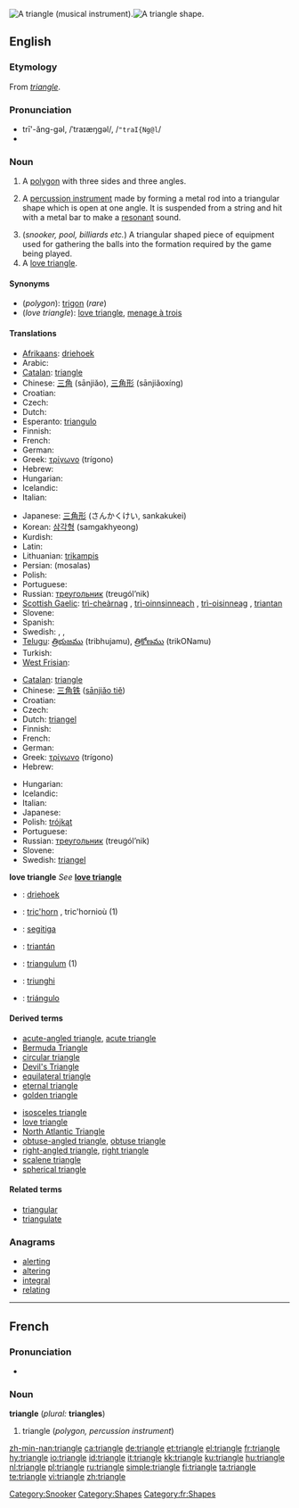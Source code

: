 {{see|Triangle}}
{{wikipedia}}
[[Image:Triangle instrument.png|thumb|right|A triangle (musical instrument).]][[Image:Simple triangle.svg|thumb|right|A triangle shape.]]
==English==

===Etymology===
From {{OF.}} ''[[#French|triangle]]''.

===Pronunciation===
* trī'-ăng-gəl, /ˈtraɪæŋɡəl/, /<tt>"traI{Ng@l</tt>/
* {{audio|en-us-triangle.ogg|Audio (US)}}

===Noun===
{{en-noun}}

# {{geometry}} A [[polygon]] with three sides and three angles.
# {{musici}} A [[percussion instrument]] made by forming a metal rod into a triangular shape which is open at one angle. It is suspended from a string and hit with a metal bar to make a [[resonant]] sound.
# (''snooker, pool, billiards etc.'') A triangular shaped piece of equipment used for gathering the balls into the formation required by the game being played.
# A [[love triangle]].

====Synonyms====
* (''polygon''): [[trigon]] (''rare'')
* (''love triangle''): [[love triangle]], [[menage à trois]]

====Translations====
{{trans-top|polygon}}
* [[Afrikaans]]: [[driehoek]]
* Arabic: {{Arab|[[مثلث]]}} {{unicode|(muθállaθ)}} {{m}}
* [[Catalan]]: [[#Catalan|triangle]]
* Chinese: [[三角]] (sānjiǎo), [[三角形]] (sānjiǎoxíng)
* Croatian: {{t-|hr|trokut|m}}
* Czech: {{t+|cs|trojúhelník|m}}
* Dutch: {{t+|nl|driehoek}}
* Esperanto: [[triangulo]]
* Finnish: {{t+|fi|kolmio}}
* French: {{t+|fr|triangle|m}}
* German: {{t+|de|Dreieck|n}}
* Greek: [[τρίγωνο]] {{n}} (trígono)
* Hebrew: {{he-translation|משולש|meshulásh}} {{m}}
* Hungarian: {{t-|hu|háromszög}}
* Icelandic: {{t+|is|þríhyrningur|m}}
* Italian: {{t+|it|triangolo|m}}
{{trans-mid}}
* Japanese: [[三角形]] (さんかくけい, sankakukei)
* Korean: [[삼각형]] (samgakhyeong)
* Kurdish: {{t+|ku|سێگۆشه‌|sc=KUchar}}
* Latin: {{t-|la|triangulum}}
* Lithuanian: [[trikampis]] {{m}}
* Persian: {{fa-Arab|[[مثلث]]}} (mosalas)
* Polish: {{t+|pl|trójkąt|m}}
* Portuguese: {{t+|pt|triângulo|m}}
* Russian: [[треугольник]] (treugól’nik) {{m}}
* [[Scottish Gaelic]]: [[trì-cheàrnag]] {{f}}, [[trì-oinnsinneach]] {{m}}, [[trì-oisinneag]] {{f}}, [[triantan]] {{m}}
* Slovene: {{t+|sl|trikotnik|m}}
* Spanish: {{t+|es|triángulo|m}}
* Swedish: {{t+|sv|triangel|c}}, {{t+|sv|trekant|c}}, {{t+|sv|trehörning|c}}
* [[Telugu]]: [[త్రిభుజము]] (tribhujamu), [[త్రికోణము]] (trikONamu)
* Turkish: {{t+|tr|üçgen}}
* [[West Frisian]]: {{t|fy|trijehoek|c|xs=West Frisian}}
{{trans-bottom}}

{{trans-top|percussion instrument}}
* [[Catalan]]: [[#Catalan|triangle]] {{m}}
* Chinese: [[三角铁]] ([[sānjiǎo tiě]])
* Croatian: {{t-|hr|trokut|m}}
* Czech: {{t-|cs|triangl|m}}
* Dutch: [[triangel]] {{m}}
* Finnish: {{t+|fi|triangeli}}
* French: {{t+|fr|triangle|m}}
* German: {{t-|de|Triangel|f}}
* Greek: [[τρίγωνο]] {{n}} (trígono)
* Hebrew: {{he-translation|משולש|meshulásh}} {{m}}
{{trans-mid}}
* Hungarian: {{t-|hu|triangulum}}
* Icelandic: {{t-|is|þríhorn|n}}
* Italian: {{t+|it|triangolo|m}}
* Japanese: {{t-|ja|トライアングル|tr=toraianguru|sc=Jpan}}
* Polish: [[trójkąt]] {{m}}
* Portuguese: {{t+|pt|triângulo|m}}
* Russian: [[треугольник]] (treugól’nik) {{m}}
* Slovene: {{t+|sl|triangel|m}}
* Swedish: [[triangel]] {{c}}
{{trans-bottom}}

'''love triangle'''
''See'' '''[[love triangle]]'''

{{checktrans-top}}
* {{ttbc|Afrikaans}}: [[driehoek]]
* {{ttbc|Breton}}: [[tric'horn]] {{m}}, tric'hornioù {{p}} (1)
* {{ttbc|Indonesian}}: [[segitiga]]
{{checktrans-mid}}
* {{ttbc|Irish}}: [[triantán]]
* {{ttbc|Latin}}: [[triangulum]] {{n}} (1)
* {{ttbc|Romanian}}: [[triunghi]] {{n}}
* {{ttbc|Spanish}}: [[triángulo]] {{m}}
{{checktrans-bottom}}

====Derived terms====
{{top2}}
* [[acute-angled triangle]], [[acute triangle]]
* [[Bermuda Triangle]]
* [[circular triangle]]
* [[Devil's Triangle]]
* [[equilateral triangle]]
* [[eternal triangle]]
* [[golden triangle]]
{{mid2}}
* [[isosceles triangle]]
* [[love triangle]]
* [[North Atlantic Triangle]]
* [[obtuse-angled triangle]], [[obtuse triangle]]
* [[right-angled triangle]], [[right triangle]]
* [[scalene triangle]]
* [[spherical triangle]]
{{bottom2}}

====Related terms====
* [[triangular]]
* [[triangulate]]

===Anagrams===
* [[alerting]]
* [[altering]]
* [[integral]]
* [[relating]]

[[Category:Snooker]]

----

==French==

===Pronunciation===
* {{audio|Fr-triangle.ogg|audio}}

===Noun===
'''triangle''' {{m}} (''plural:'' '''triangles''')

# triangle (''polygon, percussion instrument'')

[[Category:Shapes]]
[[Category:fr:Shapes]]

[[zh-min-nan:triangle]]
[[ca:triangle]]
[[de:triangle]]
[[et:triangle]]
[[el:triangle]]
[[fr:triangle]]
[[hy:triangle]]
[[io:triangle]]
[[id:triangle]]
[[it:triangle]]
[[kk:triangle]]
[[ku:triangle]]
[[hu:triangle]]
[[nl:triangle]]
[[pl:triangle]]
[[ru:triangle]]
[[simple:triangle]]
[[fi:triangle]]
[[ta:triangle]]
[[te:triangle]]
[[vi:triangle]]
[[zh:triangle]]